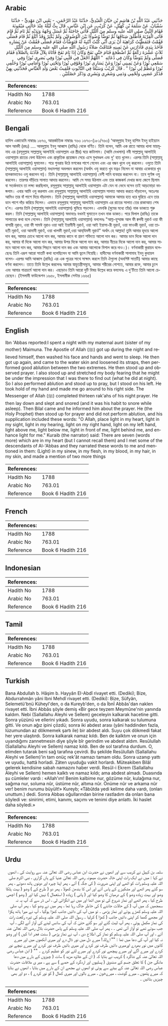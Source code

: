 ## Arabic


<div dir="rtl" lang="ar" style={{fontSize:'larger',backgroundColor:'#f8f9fa',padding:20}}>
حَدَّثَنِي عَبْدُ اللَّهِ بْنُ هَاشِمِ بْنِ حَيَّانَ الْعَبْدِيُّ، حَدَّثَنَا عَبْدُ الرَّحْمَنِ، - يَعْنِي ابْنَ مَهْدِيٍّ - حَدَّثَنَا سُفْيَانُ، عَنْ سَلَمَةَ بْنِ كُهَيْلٍ، عَنْ كُرَيْبٍ، عَنِ ابْنِ عَبَّاسٍ، قَالَ بِتُّ لَيْلَةً عِنْدَ خَالَتِي مَيْمُونَةَ فَقَامَ النَّبِيُّ صلى الله عليه وسلم مِنَ اللَّيْلِ فَأَتَى حَاجَتَهُ ثُمَّ غَسَلَ وَجْهَهُ وَيَدَيْهِ ثُمَّ نَامَ ثُمَّ قَامَ فَأَتَى الْقِرْبَةَ فَأَطْلَقَ شِنَاقَهَا ثُمَّ تَوَضَّأَ وُضُوءًا بَيْنَ الْوُضُوءَيْنِ وَلَمْ يُكْثِرْ وَقَدْ أَبْلَغَ ثُمَّ قَامَ فَصَلَّى فَقُمْتُ فَتَمَطَّيْتُ كَرَاهِيَةَ أَنْ يَرَى أَنِّي كُنْتُ أَنْتَبِهُ لَهُ فَتَوَضَّأْتُ فَقَامَ فَصَلَّى فَقُمْتُ عَنْ يَسَارِهِ فَأَخَذَ بِيَدِي فَأَدَارَنِي عَنْ يَمِينِهِ فَتَتَامَّتْ صَلاَةُ رَسُولِ اللَّهِ صلى الله عليه وسلم مِنَ اللَّيْلِ ثَلاَثَ عَشْرَةَ رَكْعَةً ثُمَّ اضْطَجَعَ فَنَامَ حَتَّى نَفَخَ وَكَانَ إِذَا نَامَ نَفَخَ فَأَتَاهُ بِلاَلٌ فَآذَنَهُ بِالصَّلاَةِ فَقَامَ فَصَلَّى وَلَمْ يَتَوَضَّأْ وَكَانَ فِي دُعَائِهِ ‏ "‏ اللَّهُمَّ اجْعَلْ فِي قَلْبِي نُورًا وَفِي بَصَرِي نُورًا وَفِي سَمْعِي نُورًا وَعَنْ يَمِينِي نُورًا وَعَنْ يَسَارِي نُورًا وَفَوْقِي نُورًا وَتَحْتِي نُورًا وَأَمَامِي نُورًا وَخَلْفِي نُورًا وَعَظِّمْ لِي نُورًا ‏"‏ ‏.‏ قَالَ كُرَيْبٌ وَسَبْعًا فِي التَّابُوتِ فَلَقِيتُ بَعْضَ وَلَدِ الْعَبَّاسِ فَحَدَّثَنِي بِهِنَّ فَذَكَرَ عَصَبِي وَلَحْمِي وَدَمِي وَشَعَرِي وَبَشَرِي وَذَكَرَ خَصْلَتَيْنِ ‏.‏
</div>
<div style={{backgroundColor:'#f8f9fa',padding:20, marginBottom: 10}}><table> <thead> <tr> <th>References:</th> <th></th> </tr> </thead> <tbody><tr><td>Hadith No</td><td>1788</td></tr><tr><td>Arabic No</td><td>763.01</td></tr><tr><td>Reference</td><td>Book 6 Hadith 216</td></tr></tbody></table></div>

## Bengali


<div dir="ltr" lang="bn" style={{fontSize:'larger',backgroundColor:'#f8f9fa',padding:20}}>
হাদিস একাডেমি নাম্বারঃ ১৬৭৩, আন্তর্জাতিক নাম্বারঃ ৭৬৩ ১৬৭৩-(১৮১/৭৬৩) ‘আবদুল্লাহ ইবনু হাশিম ইবনু হাইয়্যান আল আবদী (রহঃ) .... আবদুল্লাহ ইবনু আব্বাস (রাযিঃ) থেকে বর্ণিত। তিনি বলেন, আমি এক রাতে আমার খালা মায়মূনাহ এর (রসূলুল্লাহ সাল্লাল্লাহু আলাইহি ওয়াসাল্লাম এর স্ত্রীর) ঘরে কাটালাম। (আমি দেখলাম) নবী সাল্লাল্লাহু আলাইহি ওয়াসাল্লাম রাতের বেলা উঠলেন এবং প্রাকৃতিক প্রয়োজন সেরে এসে মুখমণ্ডল এবং দু' হাত ধুলেন। এরপর তিনি (সাল্লাল্লাহু আলাইহি ওয়াসাল্লাম) ঘুমালেন। পরে পুনরায় উঠে মশকের পাশে গেলেন এবং এর বন্ধন খুলে ওযু করলেন। ওযুতে তিনি (সাল্লাল্লাহু আলাইহি ওয়াসাল্লাম) মধ্যমপন্থা অবলম্বন করলেন (অর্থাৎ ওযু করতে খুব যত্নও নিলেন না আবার একেবারে খুব হালকাভাবেও ওযু করলেন না)। তিনি (সাল্লাল্লাহু আলাইহি ওয়াসাল্লাম) বেশী পানি ব্যবহার করলেন না। তবে পূর্ণাঙ্গ ওযু করলেন। তারপর দাঁড়িয়ে সালাত আদায় করলেন। আমি সে সময় উঠলাম এবং তার কাজকর্ম দেখার জন্য জেগে ছিলাম বা সতর্কভাবে তা লক্ষ্য করছিলাম, রসূলুল্লাহ সাল্লাল্লাহু আলাইহি ওয়াসাল্লাম এটা যেন না ভেবে বসেন তাই আড়মোড়া ভাঙ্গলাম। এবার আমি ওযু করলাম এবং রসূলুল্লাহ সাল্লাল্লাহু আলাইহি ওয়াসাল্লাম সালাত আদায় করতে দাঁড়ালেন, অতঃপর আমিও তার বাঁ পাশে দিয়ে দাঁড়ালাম। তিনি (সাল্লাল্লাহু আলাইহি ওয়াসাল্লাম) আমাকে আমার হাত ধরে ঘুরিয়ে এনে তার ডান পাশে দাঁড় করিয়ে দিলেন। এভাবে রসূলুল্লাহ সাল্লাল্লাহু আলাইহি ওয়াসাল্লাম এর রাতের সালাত তের রাকাআত শেষ হ’ল। এরপর তিনি (সাল্লাল্লাহু আলাইহি ওয়াসাল্লাম) ঘুমিয়ে পড়লেন। এমনকি (ঘুমের মধ্যে তাঁর) নাক ডাকতে শুরু করল। তিনি (সাল্লাল্লাহু আলাইহি ওয়াসাল্লাম) স্বভাবতঃ যখনই ঘুমাতেন তখন নাক ডাকত। পরে বিলাল (রাযিঃ) তাকে সালাতের কথা বলে গেলেন। তিনি (সাল্লাল্লাহু আলাইহি ওয়াসাল্লাম) বললেনঃ "আল্ল-হুম্মাজ আল ফী ক্বলবী নূরাওঁ ওয়া ফী বাসারী নূরাও, ওয়া ফী সামঈ নূরাও ওয়া আই ইয়ামীনী নুরাওঁ, ওয়া আই ইয়াসা-রী নূরাওঁ, ওয়া ফাওকী নূরাওঁ, ওয়া তাহতী নূরাওঁ, ওয়া আমামী নূরাওঁ, ওয়া খালফী নূরাওঁ,ওয়া আয্‌যিমলী নূরাওঁ" অর্থাৎ হে আল্লাহ! তুমি আমার হৃদয়ে আলো দান কর, আমার চোখে আলো দান কর, আমার কানে বা শ্রবণ শক্তিতে আলো দান কর। আমার ডান দিকে আলো দান কর, আমার বাঁ দিকে আলো দান কর, আমার উপর দিকে আলো দান কর, আমার নীচের দিকে আলো দান কর, আমার সামনে আলো দান কর, আমার পিছনে আলো দান কর এবং আমার আলোকে বিশাল করে দাও।)। বর্ণনাকারী কুরায়ব বলেছেনঃ তিনি এরূপ আরো সাতটি কথা বলেছিলেন যা আমি ভুলে গিয়েছি। হাদীসের বর্ণনাকারী সালামাহ ইবনু কুহায়ল বলেন- এরপর আমি আব্বাস (রাযিঃ) এর এক পুত্রের সাথে সাক্ষাৎ করলে তিনি ঐগুলো (অবশিষ্ট সাতটি) আমার কাছে বর্ণনা করলেন। তাতে তিনি উল্লেখ করলেনঃ আমার স্নায়ুতন্ত্ৰীসমূহে, আমার শরীরের গোশতে, আমার রক্তে, আমার চুলে এবং আমার গাত্রচর্মে আলো দান কর। এছাড়াও তিনি আরো দুটি বিষয় উল্লেখ করে বললেনঃ এ দু'টিতে তিনি আলো চেয়েছেন। (ইসলামী ফাউন্ডেশন ১৬৫৮, ইসলামীক সেন্টার ১৬৬৫)
</div>
<div style={{backgroundColor:'#f8f9fa',padding:20, marginBottom: 10}}><table> <thead> <tr> <th>References:</th> <th></th> </tr> </thead> <tbody><tr><td>Hadith No</td><td>1788</td></tr><tr><td>Arabic No</td><td>763.01</td></tr><tr><td>Reference</td><td>Book 6 Hadith 216</td></tr></tbody></table></div>

## English


<div dir="ltr" lang="en" style={{fontSize:'larger',backgroundColor:'#f8f9fa',padding:20}}>
Ibn 'Abbas reported:I spent a night with my maternal aunt (sister of my mother) Maimuna. The Apostle of Allah (ﷺ) got up during the night and relieved himself, then washed his face and hands and went to sleep. He then got up again, and came to the water skin and loosened its straps, then performed good ablution between the two extremes. He then stood up and observed prayer. I also stood up and stretched my body fearing that he might be under the impression that I was there to find out (what he did at night). So I also performed ablution and stood up to pray, but I stood on his left. He took hold of my hand and made me go around to his right side. The Messenger of Allah (ﷺ) completed thirteen rak'ahs of his night prayer. He then lay down and slept and snored (and it was his habit to snore while asleep). Then Bilal came and he informed him about the prayer. He (the Holy Prophet) then stood up for prayer and did not perform ablution, and his supplication included these words: "O Allah, place light in my heart, light in my sight, light in my hearing, light on my right hand, light on my left hand, light above me, light below me, light in front of me, light behind me, and enhance light for me." Kuraib (the narrator) said: There are seven (words more) which are in my heart (but I cannot recall them) and I met some of the descendants of Al-'Abbas and they narrated these words to me and mentioned in them: (Light) in my sinew, in my flesh, in my blood, in my hair, in my skin, and made a mention of two more things
</div>
<div style={{backgroundColor:'#f8f9fa',padding:20, marginBottom: 10}}><table> <thead> <tr> <th>References:</th> <th></th> </tr> </thead> <tbody><tr><td>Hadith No</td><td>1788</td></tr><tr><td>Arabic No</td><td>763.01</td></tr><tr><td>Reference</td><td>Book 6 Hadith 216</td></tr></tbody></table></div>

## French


<div dir="ltr" lang="fr" style={{fontSize:'larger',backgroundColor:'#f8f9fa',padding:20}}>

</div>
<div style={{backgroundColor:'#f8f9fa',padding:20, marginBottom: 10}}><table> <thead> <tr> <th>References:</th> <th></th> </tr> </thead> <tbody><tr><td>Hadith No</td><td>1788</td></tr><tr><td>Arabic No</td><td>763.01</td></tr><tr><td>Reference</td><td>Book 6 Hadith 216</td></tr></tbody></table></div>

## Indonesian


<div dir="ltr" lang="id" style={{fontSize:'larger',backgroundColor:'#f8f9fa',padding:20}}>

</div>
<div style={{backgroundColor:'#f8f9fa',padding:20, marginBottom: 10}}><table> <thead> <tr> <th>References:</th> <th></th> </tr> </thead> <tbody><tr><td>Hadith No</td><td>1788</td></tr><tr><td>Arabic No</td><td>763.01</td></tr><tr><td>Reference</td><td>Book 6 Hadith 216</td></tr></tbody></table></div>

## Tamil


<div dir="ltr" lang="ta" style={{fontSize:'larger',backgroundColor:'#f8f9fa',padding:20}}>

</div>
<div style={{backgroundColor:'#f8f9fa',padding:20, marginBottom: 10}}><table> <thead> <tr> <th>References:</th> <th></th> </tr> </thead> <tbody><tr><td>Hadith No</td><td>1788</td></tr><tr><td>Arabic No</td><td>763.01</td></tr><tr><td>Reference</td><td>Book 6 Hadith 216</td></tr></tbody></table></div>

## Turkish


<div dir="ltr" lang="tr" style={{fontSize:'larger',backgroundColor:'#f8f9fa',padding:20}}>
Bana Abdullah b. Hâşim b. Hayyân EI-Abdî rivayet etti. (Dediki); Bize, Abdurrahmân yâni Ibni Mehdî rivayet etti. (Dediki): Bize, Süfyân, Selemetü'bnü Küheyl'den, o da Kureyb'den, o da İbnİ Abbâs'dan naklen rivayet etti. İbni Abbâs şöyle demiş «Bir gece teyzem Meymûne'nin yanında kaldım. Nebi (Sallallahu Aleyhi ve Sellem) geceleyin kalkarak hacetine gitti. Sonra yüzünü ve ellerini yıkadı. Sonra uyudu, sonra kalkarak su tulumuna gitti. Ve onun ağız ipini çözdü; sonra iki abdest arası (yâni haddinden fazla, lüzumundan az dökmemek şartı ile) bir abdest aldı. Suyu çok dökmedi fakat her yere ulaştırdı. Sonra kalkarak namaz kıldı. Ben de kalktım ve onun için uyandığımı zannetmesin diye şöyle bîr gerindim ve abdest aldım. Resûlullah (Sallallahu Aleyhi ve Sellem) namaz kıldı. Ben de sol tarafına durdum. O, elimden tutarak beni sağ tarafına çevirdi. Bu şekilde Resûlullah (Sallallahu Aleyhi ve Sellem)'in tam onüç rek'ât namazı tamam oldu. Sonra uzanıp yattı ve uyudu, hattâ horladi. Zâten uyuduğu vakit horlardı. Müteakiben Bilâl gelerek kendisine sabah namazını haber verdi. Resûl-i Ekrem (Sallallahu Aleyhi ve Sellem) hemen kalktı ve namaz kıldı; ama abdest almadı. Duasında şu cümleler vardı : «Allah'ım! Benim kalbime nur, gözüme nûr, kulağıma nur, sağıma nur, soluma nûr, üstüme nûr, altıma nûr. Önüme nûr ve arkama nûr ver! benim nurumu büyült!» Kureyb; «Tâbûtda yedi kelime daha vardı, (onları unuttum.) dedi. Sonra Abbas oğullarından birine rastladım da onları bana söyledi ve: sinirimi, etimi, kanımı, saçımı ve tenimi diye anlattı. İki haslet daha söyledi.»
</div>
<div style={{backgroundColor:'#f8f9fa',padding:20, marginBottom: 10}}><table> <thead> <tr> <th>References:</th> <th></th> </tr> </thead> <tbody><tr><td>Hadith No</td><td>1788</td></tr><tr><td>Arabic No</td><td>763.01</td></tr><tr><td>Reference</td><td>Book 6 Hadith 216</td></tr></tbody></table></div>

## Urdu


<div dir="rtl" lang="ur" style={{fontSize:'larger',backgroundColor:'#f8f9fa',padding:20}}>
سلمہ بن کہیل نے کریب سے اور انھوں نے حضرت ابن عباس رضی اللہ تعالیٰ عنہ سے روایت کی ، انھوں نے کہا : میں نے ایک رات اپنی خالہ حضرت میمونہ رضی اللہ تعالیٰ عنہا کے ہاں گزاری ، نبی اکرم صلی اللہ علیہ وسلم رات کو اٹھے اور اپنی ضرورت ( کی جگہ ) آئے ، پھر اپنا چہرہ اور دونوں ہاتھ دھوئے ، پھر سو گئے پھر اٹھے اور مشکیزے کے پاس آئے اور اس کا بندھن کھولا ، پھر دو ( طرح کے ) وضو ( بہت ہلکا وضو اور بہت زیادہ وضو ) کے درمیان کا وضو کیا اور ( پانی ) زیادہ ( استعمال ) نہیں کیا اور ( وضو ) اچھی طرح کیا ، پھر اٹھے اور نماز شروع کی تو میں اٹھا اور میں نے انگڑائی لی ، اس ڈر سے کہ آپ یہ نہ سمجھیں کہ میں آپ ( کے حالات جاننے ) کی خاطر جاگ رہا تھا ، پھر میں نے وضو کیا ، پھر آپ صلی اللہ علیہ وسلم کھڑے ہوئے اور نماز پڑھی ۔ تو میں آپ کی دائیں جانب کھڑا ہوگیا ، آپ نے میرا ہاتھ پکڑا اور مجھے گھما کر اپنی دائیں جانب ( کھڑا ) کرلیا ۔ رسول اللہ صلی اللہ علیہ وسلم کی تیرہ رکعت رات کی نماز مکمل ہوئی ، پھر آپ لیٹ گئے اور سو گئے حتیٰ کہ آپ کی سانس لینے کی آواز آنے لگی ، آپ جب سوتے تھے تو آواز آتی تھی ۔ ، پھر آپ صلی اللہ علیہ وسلم کے پاس حضرت بلال رضی اللہ تعالیٰ عنہ آئے ، اور آپ صلی اللہ علیہ وسلم کو نماز کی اطلاع دی ، آپ نے نماز پڑھی ( سنت فجر ادا کیں ) اور وضو نہ کیا اور آپ کی دعا میں تھا : "" اےللہ! میرے دل میں نور ڈال دے اور میری آنکھوں میں اور میرے کانوں میں نور بھردے اورمیری دائیں طرف نور کردے اور میری بائیں طرف نور کردے اور میرے نیچے نور کردے اور میرے آگے اور میرے پیچھے نور کردے اور میرے لئے نور کو عظیم کردے ۔ "" ( ابن عباس رضی اللہ تعالیٰ عنہ کے شاگرد ) کریب نے بتایا کہ ( ان کے علاوہ مزید ) سات ( چیزوں کے بارے میں دعا مانگی جن ) کا تعلق جسم کے صندوق ( پسلیوں اور اردگرد کے حصے ) سے ہے ، میر ی ملاقات حضرت عباس رضی اللہ تعالیٰ عنہ کے بیٹے سے ہوئی تو انھوں نے مجھے ان کے بارے میں بتایا ، انھوں نے بتایا کہ میرے پٹھوں ، میرے گوشت ، میرےخون ، میرے بالوں اور میری کھال ( کو نور کردے ) ، دو اور بھی چیزیں بتائیں ۔
</div>
<div style={{backgroundColor:'#f8f9fa',padding:20, marginBottom: 10}}><table> <thead> <tr> <th>References:</th> <th></th> </tr> </thead> <tbody><tr><td>Hadith No</td><td>1788</td></tr><tr><td>Arabic No</td><td>763.01</td></tr><tr><td>Reference</td><td>Book 6 Hadith 216</td></tr></tbody></table></div>